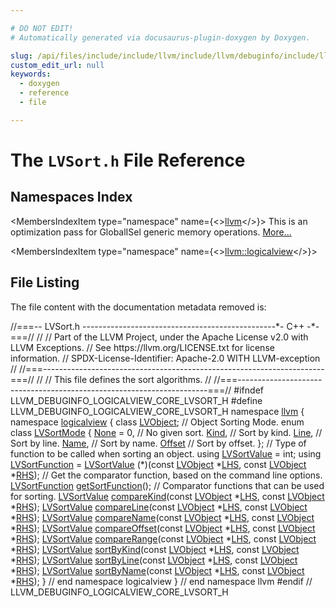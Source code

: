 ```yaml
---

# DO NOT EDIT!
# Automatically generated via docusaurus-plugin-doxygen by Doxygen.

slug: /api/files/include/include/llvm/include/llvm/debuginfo/include/llvm/debuginfo/logicalview/include/llvm/debuginfo/logicalview/core/lvsort-h
custom_edit_url: null
keywords:
  - doxygen
  - reference
  - file

---
```





# The `LVSort.h` File Reference

<DoxygenPage pluginConfig={pluginConfig}>



## Namespaces Index

<MembersIndex>

<MembersIndexItem
  type="namespace"
  name={<><a href="/docs/api/namespaces/llvm">llvm</a></>}>
This is an optimization pass for GlobalISel generic memory operations. <a href="/docs/api/namespaces/llvm/#details">More...</a>
</MembersIndexItem>

<MembersIndexItem
  type="namespace"
  name={<><a href="/docs/api/namespaces/llvm/logicalview">llvm::logicalview</a></>}>
</MembersIndexItem>

</MembersIndex>


## File Listing

The file content with the documentation metadata removed is:

<ProgramListing>

<Link id="l00001" /><CodeLine lineNumber="1"><span class="doxyHighlightComment">//===-- LVSort.h ------------------------------------------------&#42;- C++ -&#42;-===//</span></CodeLine>
<Link id="l00002" /><CodeLine lineNumber="2"><span class="doxyHighlightComment">//</span></CodeLine>
<Link id="l00003" /><CodeLine lineNumber="3"><span class="doxyHighlightComment">// Part of the LLVM Project, under the Apache License v2.0 with LLVM Exceptions.</span></CodeLine>
<Link id="l00004" /><CodeLine lineNumber="4"><span class="doxyHighlightComment">// See https://llvm.org/LICENSE.txt for license information.</span></CodeLine>
<Link id="l00005" /><CodeLine lineNumber="5"><span class="doxyHighlightComment">// SPDX-License-Identifier: Apache-2.0 WITH LLVM-exception</span></CodeLine>
<Link id="l00006" /><CodeLine lineNumber="6"><span class="doxyHighlightComment">//</span></CodeLine>
<Link id="l00007" /><CodeLine lineNumber="7"><span class="doxyHighlightComment">//===----------------------------------------------------------------------===//</span></CodeLine>
<Link id="l00008" /><CodeLine lineNumber="8"><span class="doxyHighlightComment">//</span></CodeLine>
<Link id="l00009" /><CodeLine lineNumber="9"><span class="doxyHighlightComment">// This file defines the sort algorithms.</span></CodeLine>
<Link id="l00010" /><CodeLine lineNumber="10"><span class="doxyHighlightComment">//</span></CodeLine>
<Link id="l00011" /><CodeLine lineNumber="11"><span class="doxyHighlightComment">//===----------------------------------------------------------------------===//</span></CodeLine>
<Link id="l00012" /><CodeLine lineNumber="12"></CodeLine>
<Link id="l00013" /><CodeLine lineNumber="13"><span class="doxyHighlightPreprocessor">#ifndef LLVM&#95;DEBUGINFO&#95;LOGICALVIEW&#95;CORE&#95;LVSORT&#95;H</span></CodeLine>
<Link id="l00014" /><CodeLine lineNumber="14"><span class="doxyHighlightPreprocessor">#define LLVM&#95;DEBUGINFO&#95;LOGICALVIEW&#95;CORE&#95;LVSORT&#95;H</span></CodeLine>
<Link id="l00015" /><CodeLine lineNumber="15"></CodeLine>
<Link id="l00016" /><CodeLine lineNumber="16"><span class="doxyHighlightKeyword">namespace </span><span class="doxyHighlight"><a href="/docs/api/namespaces/llvm">llvm</a> &#123;</span></CodeLine>
<Link id="l00017" /><CodeLine lineNumber="17"><span class="doxyHighlightKeyword">namespace </span><span class="doxyHighlight"><a href="/docs/api/namespaces/llvm/logicalview">logicalview</a> &#123;</span></CodeLine>
<Link id="l00018" /><CodeLine lineNumber="18"></CodeLine>
<Link id="l00019" /><CodeLine lineNumber="19"><span class="doxyHighlightKeyword">class </span><span class="doxyHighlight"><a href="/docs/api/classes/llvm/logicalview/lvobject">LVObject</a>;</span></CodeLine>
<Link id="l00020" /><CodeLine lineNumber="20"></CodeLine>
<Link id="l00021" /><CodeLine lineNumber="21"><span class="doxyHighlightComment">// Object Sorting Mode.</span></CodeLine>
<Link id="l00022" /><CodeLine lineNumber="22" lineLink="/docs/api/namespaces/llvm/logicalview/#af64c789b30b79a5f18889270bccef27e"><span class="doxyHighlightKeyword">enum class</span><span class="doxyHighlight"> <a href="/docs/api/namespaces/llvm/logicalview/#af64c789b30b79a5f18889270bccef27e">LVSortMode</a> &#123;</span></CodeLine>
<Link id="l00023" /><CodeLine lineNumber="23" lineLink="/docs/api/namespaces/llvm/logicalview/#af64c789b30b79a5f18889270bccef27ea6adf97f83acf6453d4a6a4b1070f3754"><span class="doxyHighlight">  <a href="/docs/api/namespaces/llvm/codeview/#a4e60e0c351f13aade28b451480c44e5aa6adf97f83acf6453d4a6a4b1070f3754">None</a> = 0, </span><span class="doxyHighlightComment">// No given sort.</span></CodeLine>
<Link id="l00024" /><CodeLine lineNumber="24" lineLink="/docs/api/namespaces/llvm/logicalview/#af64c789b30b79a5f18889270bccef27ead626102cfc2416a570fc0dc582a9b771"><span class="doxyHighlight">  <a href="/docs/api/namespaces/llvm/logicalview/#af64c789b30b79a5f18889270bccef27ead626102cfc2416a570fc0dc582a9b771">Kind</a>,     </span><span class="doxyHighlightComment">// Sort by kind.</span></CodeLine>
<Link id="l00025" /><CodeLine lineNumber="25" lineLink="/docs/api/namespaces/llvm/logicalview/#af64c789b30b79a5f18889270bccef27ea4803e6b9e63dabf04de980788d6a13c4"><span class="doxyHighlight">  <a href="/docs/api/classes/llvm/codeview/line">Line</a>,     </span><span class="doxyHighlightComment">// Sort by line.</span></CodeLine>
<Link id="l00026" /><CodeLine lineNumber="26" lineLink="/docs/api/namespaces/llvm/logicalview/#af64c789b30b79a5f18889270bccef27ea49ee3087348e8d44e1feda1917443987"><span class="doxyHighlight">  <a href="/docs/api/namespaces/llvm/logicalview/#af64c789b30b79a5f18889270bccef27ea49ee3087348e8d44e1feda1917443987">Name</a>,     </span><span class="doxyHighlightComment">// Sort by name.</span></CodeLine>
<Link id="l00027" /><CodeLine lineNumber="27" lineLink="/docs/api/namespaces/llvm/logicalview/#af64c789b30b79a5f18889270bccef27eadfd0a82c4bf37b1e90b690a22a20692e"><span class="doxyHighlight">  <a href="/docs/api/namespaces/llvm/logicalview/#a9696bc411b0a7022c2cc78bff5173cefadfd0a82c4bf37b1e90b690a22a20692e">Offset</a>    </span><span class="doxyHighlightComment">// Sort by offset.</span></CodeLine>
<Link id="l00028" /><CodeLine lineNumber="28"><span class="doxyHighlight">&#125;;</span></CodeLine>
<Link id="l00029" /><CodeLine lineNumber="29"></CodeLine>
<Link id="l00030" /><CodeLine lineNumber="30"><span class="doxyHighlightComment">// Type of function to be called when sorting an object.</span></CodeLine>
<Link id="l00031" /><CodeLine lineNumber="31" lineLink="/docs/api/namespaces/llvm/logicalview/#afe1a7272f9a740b118176de2a9722331"><span class="doxyHighlightKeyword">using </span><span class="doxyHighlight"><a href="/docs/api/namespaces/llvm/logicalview/#afe1a7272f9a740b118176de2a9722331">LVSortValue</a> = int;</span></CodeLine>
<Link id="l00032" /><CodeLine lineNumber="32" lineLink="/docs/api/namespaces/llvm/logicalview/#a6bc760b343b11b855732c82c3763fd0e"><span class="doxyHighlightKeyword">using </span><span class="doxyHighlight"><a href="/docs/api/namespaces/llvm/logicalview/#a6bc760b343b11b855732c82c3763fd0e">LVSortFunction</a> = <a href="/docs/api/namespaces/llvm/logicalview/#afe1a7272f9a740b118176de2a9722331">LVSortValue</a> (&#42;)(</span><span class="doxyHighlightKeyword">const</span><span class="doxyHighlight"> <a href="/docs/api/classes/llvm/logicalview/lvobject">LVObject</a> &#42;<a href="/docs/api/files/lib/lib/target/lib/target/x86/x86partialreduction-cpp/#a9e1483f7215664a2315c53c3558d9a8d">LHS</a>,</span></CodeLine>
<Link id="l00033" /><CodeLine lineNumber="33"><span class="doxyHighlight">                                       </span><span class="doxyHighlightKeyword">const</span><span class="doxyHighlight"> <a href="/docs/api/classes/llvm/logicalview/lvobject">LVObject</a> &#42;<a href="/docs/api/files/lib/lib/target/lib/target/x86/x86partialreduction-cpp/#a87b8bfbbe9d8f7146d7f20a5fb42efd0">RHS</a>);</span></CodeLine>
<Link id="l00034" /><CodeLine lineNumber="34"></CodeLine>
<Link id="l00035" /><CodeLine lineNumber="35"><span class="doxyHighlightComment">// Get the comparator function, based on the command line options.</span></CodeLine>
<Link id="l00036" /><CodeLine lineNumber="36"><span class="doxyHighlight"><a href="/docs/api/namespaces/llvm/logicalview/#a6bc760b343b11b855732c82c3763fd0e">LVSortFunction</a> <a href="/docs/api/namespaces/llvm/logicalview/#a90a380e344b2789f2e5c469a7eb3972a">getSortFunction</a>();</span></CodeLine>
<Link id="l00037" /><CodeLine lineNumber="37"></CodeLine>
<Link id="l00038" /><CodeLine lineNumber="38"><span class="doxyHighlightComment">// Comparator functions that can be used for sorting.</span></CodeLine>
<Link id="l00039" /><CodeLine lineNumber="39"><span class="doxyHighlight"><a href="/docs/api/namespaces/llvm/logicalview/#afe1a7272f9a740b118176de2a9722331">LVSortValue</a> <a href="/docs/api/namespaces/llvm/logicalview/#ad877ef79b13ecd61a2ff5a4f8ee35d06">compareKind</a>(</span><span class="doxyHighlightKeyword">const</span><span class="doxyHighlight"> <a href="/docs/api/classes/llvm/logicalview/lvobject">LVObject</a> &#42;<a href="/docs/api/files/lib/lib/target/lib/target/x86/x86partialreduction-cpp/#a9e1483f7215664a2315c53c3558d9a8d">LHS</a>, </span><span class="doxyHighlightKeyword">const</span><span class="doxyHighlight"> <a href="/docs/api/classes/llvm/logicalview/lvobject">LVObject</a> &#42;<a href="/docs/api/files/lib/lib/target/lib/target/x86/x86partialreduction-cpp/#a87b8bfbbe9d8f7146d7f20a5fb42efd0">RHS</a>);</span></CodeLine>
<Link id="l00040" /><CodeLine lineNumber="40"><span class="doxyHighlight"><a href="/docs/api/namespaces/llvm/logicalview/#afe1a7272f9a740b118176de2a9722331">LVSortValue</a> <a href="/docs/api/namespaces/llvm/logicalview/#a7deb68a49a786650823ae1705a022cb0">compareLine</a>(</span><span class="doxyHighlightKeyword">const</span><span class="doxyHighlight"> <a href="/docs/api/classes/llvm/logicalview/lvobject">LVObject</a> &#42;<a href="/docs/api/files/lib/lib/target/lib/target/x86/x86partialreduction-cpp/#a9e1483f7215664a2315c53c3558d9a8d">LHS</a>, </span><span class="doxyHighlightKeyword">const</span><span class="doxyHighlight"> <a href="/docs/api/classes/llvm/logicalview/lvobject">LVObject</a> &#42;<a href="/docs/api/files/lib/lib/target/lib/target/x86/x86partialreduction-cpp/#a87b8bfbbe9d8f7146d7f20a5fb42efd0">RHS</a>);</span></CodeLine>
<Link id="l00041" /><CodeLine lineNumber="41"><span class="doxyHighlight"><a href="/docs/api/namespaces/llvm/logicalview/#afe1a7272f9a740b118176de2a9722331">LVSortValue</a> <a href="/docs/api/namespaces/llvm/logicalview/#a5816627430b0a27a151e258310fd1628">compareName</a>(</span><span class="doxyHighlightKeyword">const</span><span class="doxyHighlight"> <a href="/docs/api/classes/llvm/logicalview/lvobject">LVObject</a> &#42;<a href="/docs/api/files/lib/lib/target/lib/target/x86/x86partialreduction-cpp/#a9e1483f7215664a2315c53c3558d9a8d">LHS</a>, </span><span class="doxyHighlightKeyword">const</span><span class="doxyHighlight"> <a href="/docs/api/classes/llvm/logicalview/lvobject">LVObject</a> &#42;<a href="/docs/api/files/lib/lib/target/lib/target/x86/x86partialreduction-cpp/#a87b8bfbbe9d8f7146d7f20a5fb42efd0">RHS</a>);</span></CodeLine>
<Link id="l00042" /><CodeLine lineNumber="42"><span class="doxyHighlight"><a href="/docs/api/namespaces/llvm/logicalview/#afe1a7272f9a740b118176de2a9722331">LVSortValue</a> <a href="/docs/api/namespaces/llvm/logicalview/#a28e3ce47ac5b840f41fb719641b6030f">compareOffset</a>(</span><span class="doxyHighlightKeyword">const</span><span class="doxyHighlight"> <a href="/docs/api/classes/llvm/logicalview/lvobject">LVObject</a> &#42;<a href="/docs/api/files/lib/lib/target/lib/target/x86/x86partialreduction-cpp/#a9e1483f7215664a2315c53c3558d9a8d">LHS</a>, </span><span class="doxyHighlightKeyword">const</span><span class="doxyHighlight"> <a href="/docs/api/classes/llvm/logicalview/lvobject">LVObject</a> &#42;<a href="/docs/api/files/lib/lib/target/lib/target/x86/x86partialreduction-cpp/#a87b8bfbbe9d8f7146d7f20a5fb42efd0">RHS</a>);</span></CodeLine>
<Link id="l00043" /><CodeLine lineNumber="43"><span class="doxyHighlight"><a href="/docs/api/namespaces/llvm/logicalview/#afe1a7272f9a740b118176de2a9722331">LVSortValue</a> <a href="/docs/api/namespaces/llvm/logicalview/#a73679f02fa185aef3747f8635dde3eec">compareRange</a>(</span><span class="doxyHighlightKeyword">const</span><span class="doxyHighlight"> <a href="/docs/api/classes/llvm/logicalview/lvobject">LVObject</a> &#42;<a href="/docs/api/files/lib/lib/target/lib/target/x86/x86partialreduction-cpp/#a9e1483f7215664a2315c53c3558d9a8d">LHS</a>, </span><span class="doxyHighlightKeyword">const</span><span class="doxyHighlight"> <a href="/docs/api/classes/llvm/logicalview/lvobject">LVObject</a> &#42;<a href="/docs/api/files/lib/lib/target/lib/target/x86/x86partialreduction-cpp/#a87b8bfbbe9d8f7146d7f20a5fb42efd0">RHS</a>);</span></CodeLine>
<Link id="l00044" /><CodeLine lineNumber="44"><span class="doxyHighlight"><a href="/docs/api/namespaces/llvm/logicalview/#afe1a7272f9a740b118176de2a9722331">LVSortValue</a> <a href="/docs/api/namespaces/llvm/logicalview/#a4946d604633d472ab877dd3019ece52c">sortByKind</a>(</span><span class="doxyHighlightKeyword">const</span><span class="doxyHighlight"> <a href="/docs/api/classes/llvm/logicalview/lvobject">LVObject</a> &#42;<a href="/docs/api/files/lib/lib/target/lib/target/x86/x86partialreduction-cpp/#a9e1483f7215664a2315c53c3558d9a8d">LHS</a>, </span><span class="doxyHighlightKeyword">const</span><span class="doxyHighlight"> <a href="/docs/api/classes/llvm/logicalview/lvobject">LVObject</a> &#42;<a href="/docs/api/files/lib/lib/target/lib/target/x86/x86partialreduction-cpp/#a87b8bfbbe9d8f7146d7f20a5fb42efd0">RHS</a>);</span></CodeLine>
<Link id="l00045" /><CodeLine lineNumber="45"><span class="doxyHighlight"><a href="/docs/api/namespaces/llvm/logicalview/#afe1a7272f9a740b118176de2a9722331">LVSortValue</a> <a href="/docs/api/namespaces/llvm/logicalview/#a2af7e9990ddf3a8893c9ac1557d67549">sortByLine</a>(</span><span class="doxyHighlightKeyword">const</span><span class="doxyHighlight"> <a href="/docs/api/classes/llvm/logicalview/lvobject">LVObject</a> &#42;<a href="/docs/api/files/lib/lib/target/lib/target/x86/x86partialreduction-cpp/#a9e1483f7215664a2315c53c3558d9a8d">LHS</a>, </span><span class="doxyHighlightKeyword">const</span><span class="doxyHighlight"> <a href="/docs/api/classes/llvm/logicalview/lvobject">LVObject</a> &#42;<a href="/docs/api/files/lib/lib/target/lib/target/x86/x86partialreduction-cpp/#a87b8bfbbe9d8f7146d7f20a5fb42efd0">RHS</a>);</span></CodeLine>
<Link id="l00046" /><CodeLine lineNumber="46"><span class="doxyHighlight"><a href="/docs/api/namespaces/llvm/logicalview/#afe1a7272f9a740b118176de2a9722331">LVSortValue</a> <a href="/docs/api/namespaces/llvm/logicalview/#a0307d6087b1866df3bd786050de95876">sortByName</a>(</span><span class="doxyHighlightKeyword">const</span><span class="doxyHighlight"> <a href="/docs/api/classes/llvm/logicalview/lvobject">LVObject</a> &#42;<a href="/docs/api/files/lib/lib/target/lib/target/x86/x86partialreduction-cpp/#a9e1483f7215664a2315c53c3558d9a8d">LHS</a>, </span><span class="doxyHighlightKeyword">const</span><span class="doxyHighlight"> <a href="/docs/api/classes/llvm/logicalview/lvobject">LVObject</a> &#42;<a href="/docs/api/files/lib/lib/target/lib/target/x86/x86partialreduction-cpp/#a87b8bfbbe9d8f7146d7f20a5fb42efd0">RHS</a>);</span></CodeLine>
<Link id="l00047" /><CodeLine lineNumber="47"></CodeLine>
<Link id="l00048" /><CodeLine lineNumber="48"><span class="doxyHighlight">&#125; </span><span class="doxyHighlightComment">// end namespace logicalview</span></CodeLine>
<Link id="l00049" /><CodeLine lineNumber="49"><span class="doxyHighlight">&#125; </span><span class="doxyHighlightComment">// end namespace llvm</span></CodeLine>
<Link id="l00050" /><CodeLine lineNumber="50"></CodeLine>
<Link id="l00051" /><CodeLine lineNumber="51"><span class="doxyHighlightPreprocessor">#endif </span><span class="doxyHighlightComment">// LLVM&#95;DEBUGINFO&#95;LOGICALVIEW&#95;CORE&#95;LVSORT&#95;H</span></CodeLine>

</ProgramListing>


</DoxygenPage>

